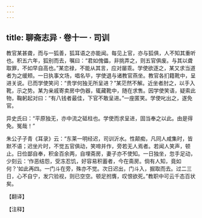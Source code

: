 ```yaml
---
---
---
```

title: 聊斋志异 · 卷十一 · 司训
---

教官某甚聋，而与一狐善，狐耳语之亦能闻。每见上官，亦与狐俱，人不知其重听也。积五六年，狐别而去，嘱曰：“君如傀儡，非挑弄之，则五官俱废。与其以聋取罪，不如早自高也。”某恋禄，不能从其言，应对屡乖。学使欲逐之，某又求当道者为之缓颊。一日执事文场，唱名毕，学使退与诸教官燕坐。教官各扪籍靴中，呈进关说。已而学使笑问：“贵学何独无所呈进？”某茫然不解。近坐者肘之，以手入靴，示之势。某为亲戚寄卖房中伪器，辄藏靴中，随在求售。因学使笑语，疑索此物，鞠躬起对曰：“有八钱者最佳，下官不敢呈进。”一座匿笑。学使叱出之，遂免官。

异史氏曰：“平原独无，亦中流之砥柱也。学使而求呈进，固当奉之以此。由是得免。冤哉！”

朱公子子青《耳录》云：“东莱一明经迟，司训沂水。性颠痴，凡同人咸集时，皆默不语；迟坐片时，不觉五官俱动，笑啼并作，旁若无人焉者。若闻人笑声，顿止。日俭鄙自奉，积金百余两，自埋斋房，妻子亦不使知。一日独坐，忽手足动，少刻云：‘作恶结怨，受冻忍饥，好容易积蓄者，今在斋房。倘有人知，竟如何？’如此再四。一门斗在旁，殊亦不觉。次日迟出，门斗入，掘取而去。过二三日，心不自宁，发穴验视，则已空空。顿足拊膺，叹恨欲死。”教职中可云千态百状矣。

【翻译】

【注释】

